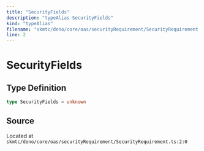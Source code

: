 ```yaml
---
title: "SecurityFields"
description: "typeAlias SecurityFields"
kind: "typeAlias"
filename: "skmtc/deno/core/oas/securityRequirement/SecurityRequirement.ts"
line: 2
---
```


# SecurityFields

## Type Definition

```typescript
type SecurityFields = unknown
```

## Source

Located at `skmtc/deno/core/oas/securityRequirement/SecurityRequirement.ts:2:0`
